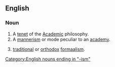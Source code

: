 ==English==
===Noun===
{{en-noun}}

# A [[tenet]] of the [[Academic]] philosophy.
# A [[mannerism]] or mode peculiar to an [[academy]].
#{{art}} [[traditional]] or [[orthodox]] [[formaalism]].

[[Category:English nouns ending in "-ism"]]